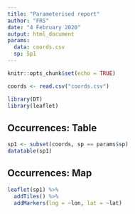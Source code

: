 ```yaml
---
title: "Parameterised report"
author: "FRS"
date: "4 February 2020"
output: html_document
params:
  data: coords.csv
  sp: Sp1
---
```


```r
knitr::opts_chunk$set(echo = TRUE)
```

```r
coords <- read.csv("coords.csv")
```

```r
library(DT)
library(leaflet)
```

## Occurrences: Table

```r
sp1 <- subset(coords, sp == params$sp)
datatable(sp1)
```


## Occurrences: Map

```r
leaflet(sp1) %>%
  addTiles() %>%
  addMarkers(lng = ~lon, lat = ~lat)
```

